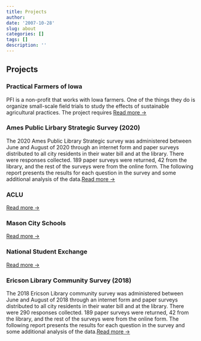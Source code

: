 ```yaml
---
title: Projects
author: 
date: '2007-10-28'
slug: about
categories: []
tags: []
description: ''
---
```


## Projects

### Practical Farmers of Iowa
PFI is a non-profit that works with Iowa farmers. One of the things they do is organize small-scale field trials to study the effects of sustainable agricultural practices. The project requires [Read more →](/2020/10/practical-farmers-of-iowa/)

### Ames Public Lirbary Strategic Survey (2020)
The 2020 Ames Public Library Strategic survey was administered between June and August of 2020 through an internet form and paper surveys distributed to all city residents in their water bill and at the library. There were responses collected. 189 paper surveys were returned, 42 from the library, and the rest of the surveys were from the online form. The following report presents the results for each question in the survey and some additional analysis of the data.[Read more →](/2020/05/ames-public-lirbary-strategic-survey-2020/)

### ACLU
[Read more →]()

### Mason City Schools
[Read more →]()

### National Student Exchange
[Read more →]()


### Ericson Library Community Survey (2018)
The 2018 Ericson Library community survey was administered between June and August of 2018 through an internet form and paper surveys distributed to all city residents in their water bill and at the library. There were 290 responses collected. 189 paper surveys were returned, 42 from the library, and the rest of the surveys were from the online form. The following report presents the results for each question in the survey and some additional analysis of the data.[Read more →](/2018/11/ericson-library-community-survey/)